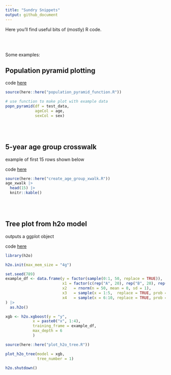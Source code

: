 ```yaml
---
title: "Sundry Snippets"
output: github_document
---
```


Here you'll find useful bits of (mostly) R code.

<br>
<br>

Some examples:

## Population pyramid plotting
code [here](https://github.com/martymasek/sundry_snippets/blob/main/population_pyramid_function.R)

```r
source(here::here("population_pyramid_function.R"))

# use function to make plot with example data
popn_pyramid(df = test_data,
             ageCol = age,
             sexCol = sex)
```

<br>
<br>

## 5-year age group crosswalk
example of first 15 rows shown below

code [here](https://github.com/martymasek/sundry_snippets/blob/main/create_age_group_xwalk.R)

```r
source(here::here("create_age_group_xwalk.R"))
age_xwalk |>
  head(15) |>
  knitr::kable()
```

<br>
<br>

## Tree plot from h2o model
outputs a ggplot object

code [here](https://github.com/martymasek/sundry_snippets/blob/main/plot_h2o_tree.R)

```r
library(h2o)

h2o.init(max_mem_size = "4g")

set.seed(789)
example_df <- data.frame(y = factor(sample(0:1, 50, replace = TRUE)),
                         x1 = factor(c(rep("A", 20), rep("B", 20), rep("C", 10))),
                         x2   = rnorm(n = 50, mean = 0, sd = 1),
                         x3   = sample(x = 1:5,  replace = TRUE, prob = c(.1,.2,.3,.4,.1)),
                         x4   = sample(x = 6:10, replace = TRUE, prob = c(.1,.2,.3,.4,.1))
) |>
  as.h2o()

xgb <- h2o.xgboost(y = "y",
            x = paste0("x", 1:4),
            training_frame = example_df,
            max_depth = 6
            )

source(here::here("plot_h2o_tree.R"))
```

```r


plot_h2o_tree(model = xgb,
              tree_number = 1)
```

```r
h2o.shutdown()
```

